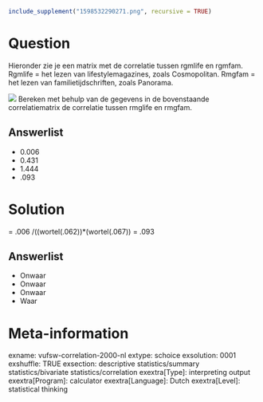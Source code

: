 ```r
include_supplement("1598532290271.png", recursive = TRUE)
```

Question
========
Hieronder zie je een matrix met de correlatie tussen rgmlife en rgmfam. Rgmlife = het lezen van lifestylemagazines, zoals Cosmopolitan. Rmgfam = het lezen van familietijdschriften, zoals Panorama.  
  
![](1598532290271.png)
Bereken met behulp van de gegevens in de bovenstaande correlatiematrix de correlatie tussen rmglife en rmgfam.

Answerlist
----------
* 0.006
* 0.431
* 1.444
* .093

Solution
========

= .006 /((wortel(.062))*(wortel(.067)) = .093

Answerlist
----------
* Onwaar
* Onwaar
* Onwaar
* Waar

Meta-information
================
exname: vufsw-correlation-2000-nl
extype: schoice
exsolution: 0001
exshuffle: TRUE
exsection: descriptive statistics/summary statistics/bivariate statistics/correlation
exextra[Type]: interpreting output
exextra[Program]: calculator
exextra[Language]: Dutch
exextra[Level]: statistical thinking

